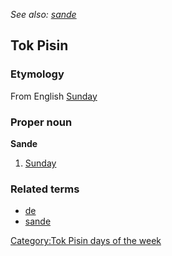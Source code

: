''See also: [[sande]]''
==Tok Pisin==
===Etymology===
From English [[Sunday]]

===Proper noun===
'''Sande'''
#[[Sunday]]

===Related terms===
*[[de]]
*[[sande]]

[[Category:Tok Pisin days of the week]]